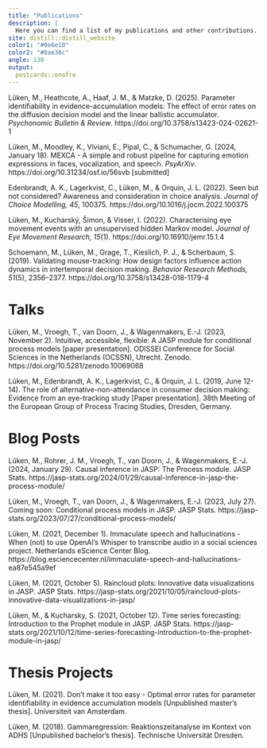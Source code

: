 ---
title: "Publications"
description: |
  Here you can find a list of my publications and other contributions.
site: distill::distill_website
color1: "#0e6e10"
color2: "#8ae38c"
angle: 130
output:
  postcards::onofre
---

Lüken, M., Heathcote, A., Haaf, J. M., & Matzke, D. (2025). Parameter identifiability in evidence-accumulation models: The effect of error rates on the diffusion decision model and the linear ballistic accumulator. *Psychonomic Bulletin & Review*.  https://doi.org/10.3758/s13423-024-02621-1

Lüken, M., Moodley, K., Viviani, E., Pipal, C., & Schumacher, G. (2024, January 18). MEXCA - A simple and robust pipeline for capturing emotion expressions in faces, vocalization, and speech. *PsyArXiv*. https://doi.org/10.31234/osf.io/56svb [submitted]

Edenbrandt, A. K., Lagerkvist, C., Lüken, M., & Orquin, J. L. (2022). Seen but not considered? Awareness and consideration in choice analysis. *Journal of Choice Modelling, 45*, 100375. https://doi.org/10.1016/j.jocm.2022.100375

Lüken, M., Kucharský, Šimon, & Visser, I. (2022). Characterising eye movement events with an unsupervised hidden Markov model. *Journal of Eye Movement Research, 15*(1). https://doi.org/10.16910/jemr.15.1.4

Schoemann, M., Lüken, M., Grage, T., Kieslich, P. J., & Scherbaum, S. (2019). Validating mouse-tracking: How design factors influence action dynamics in intertemporal decision making. *Behavior Research Methods, 51*(5), 2356–2377. https://doi.org/10.3758/s13428-018-1179-4

# Talks

Lüken, M., Vroegh, T., van Doorn, J., & Wagenmakers, E.-J. (2023, November 2). Intuitive, accessible, flexible: A JASP module for conditional process models [paper presentation]. ODISSEI Conference for Social Sciences in the Netherlands (OCSSN), Utrecht. Zenodo. https://doi.org/10.5281/zenodo.10069068

Lüken, M., Edenbrandt, A. K., Lagerkvist, C., & Orquin, J. L. (2019, June 12-14). The role of alternative-non-attendance in consumer decision making: Evidence from an eye-tracking study [Paper presentation]. 38th Meeting of the European Group of Process Tracing Studies, Dresden, Germany.

# Blog Posts

Lüken, M., Rohrer, J. M., Vroegh, T., van Doorn, J., & Wagenmakers, E.-J. (2024, January 29). Causal inference in JASP: The Process module. JASP Stats. https://jasp-stats.org/2024/01/29/causal-inference-in-jasp-the-process-module/

Lüken, M., Vroegh, T., van Doorn, J., & Wagenmakers, E.-J. (2023, July 27). Coming soon: Conditional process models in JASP. JASP Stats. https://jasp-stats.org/2023/07/27/conditional-process-models/

Lüken, M. (2021, December 1). Immaculate speech and hallucinations - When (not) to use OpenAI’s Whisper to transcribe audio in a social sciences project. Netherlands eScience Center Blog. https://blog.esciencecenter.nl/immaculate-speech-and-hallucinations-ea87e545a9ef

Lüken, M. (2021, October 5). Raincloud plots: Innovative data visualizations in JASP. JASP Stats. https://jasp-stats.org/2021/10/05/raincloud-plots-innovative-data-visualizations-in-jasp/

Lüken, M., & Kucharsky, S. (2021, October 12). Time series forecasting: Introduction to the Prophet module in JASP. JASP Stats. https://jasp-stats.org/2021/10/12/time-series-forecasting-introduction-to-the-prophet-module-in-jasp/

# Thesis Projects

Lüken, M. (2021). Don't make it too easy - Optimal error rates for parameter identifiability in evidence accumulation models [Unpublished master's thesis]. Universiteit van Amsterdam.

Lüken, M. (2018). Gammaregression: Reaktionszeitanalyse im Kontext von ADHS [Unpublished bachelor's thesis]. Technische Universität Dresden.
